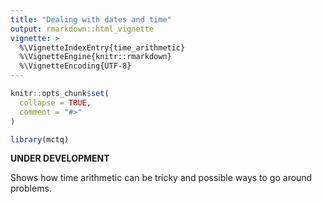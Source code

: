 ```yaml
---
title: "Dealing with dates and time"
output: rmarkdown::html_vignette
vignette: >
  %\VignetteIndexEntry{time_arithmetic}
  %\VignetteEngine{knitr::rmarkdown}
  %\VignetteEncoding{UTF-8}
---
```


```r
knitr::opts_chunk$set(
  collapse = TRUE,
  comment = "#>"
)
```

```r
library(mctq)
```

__UNDER DEVELOPMENT__

Shows how time arithmetic can be tricky and possible ways to go around problems.
